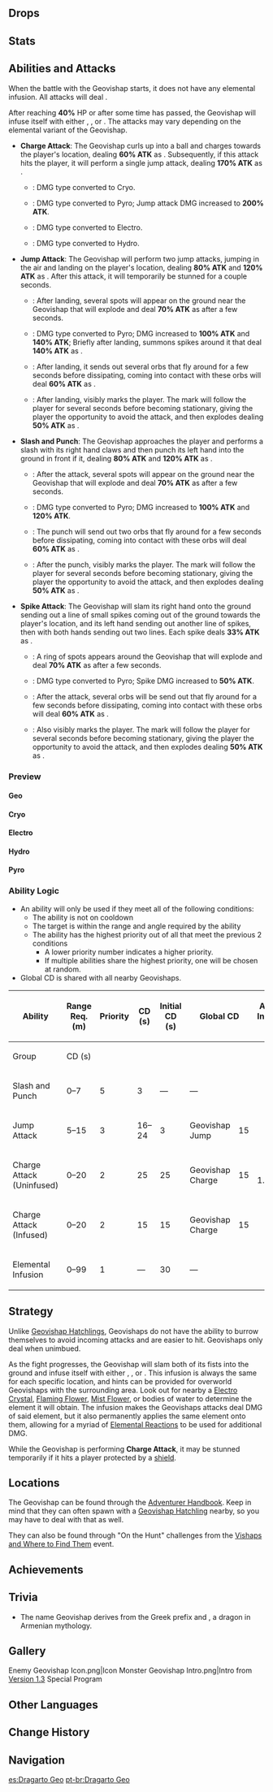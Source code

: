 {{Enemy Infobox
|image    = Enemy Geovishap.png
|element  = Geo
|element2 = Cryo
|element3 = Pyro
|element4 = Electro
|element5 = Hydro
|type     = Elite Enemies
|family   = Mystical Beasts
|group    = Vishaps
|location = [[Minlin]], [[Liyue]]
|ability1 = Elemental Conversion
}}
{{Description|A mature Geovishap. It is said that after many years have passed, Geovishap Hatchlings will shed the armor that originally protected them and become Geovishaps. However these two and the older, greater [[Primo Geovishap]]s have spent many years hibernating under the mountains and have only emerged and become active in recent times. As such, none can personally attest to have witnessed or recorded such a thing in person.|[[Adventurer Handbook]]}}
{{Enemy Intro}}

==Drops==
{{Drops|Vishaps}}

==Stats==
{{Enemy Stats
|phys_res = 30%
|geo_res  = 50%

|hp_ratio  = 8
|hp_type   = 1
|atk_ratio = 3
|note      = The Geovishap gains '''20<nowiki>%</nowiki>''' RES to the absorbed element.
}}

==Abilities and Attacks==
When the battle with the Geovishap starts, it does not have any elemental infusion. All attacks will deal {{Color|Geo DMG}}.

After reaching '''40%''' HP or after some time has passed, the Geovishap will infuse itself with either {{Cryo}}, {{Electro}}, {{Hydro}} or {{Pyro}}. The attacks may vary depending on the elemental variant of the Geovishap.

* '''Charge Attack''': The Geovishap curls up into a ball and charges towards the player's location, dealing '''60% ATK''' as {{Color|Geo DMG}}. Subsequently, if this attack hits the player, it will perform a single jump attack, dealing '''170% ATK''' as {{Color|AoE Geo DMG}}.
** {{Cryo}}: DMG type converted to Cryo.
** {{Pyro}}: DMG type converted to Pyro; Jump attack DMG increased to '''200% ATK'''.
** {{Electro}}: DMG type converted to Electro.
** {{Hydro}}: DMG type converted to Hydro.

* '''Jump Attack''': The Geovishap will perform two jump attacks, jumping in the air and landing on the player's location, dealing '''80% ATK''' and '''120% ATK''' as {{Color|AoE Geo DMG}}. After this attack, it will temporarily be stunned for a couple seconds.
** {{Cryo}}: After landing, several spots will appear on the ground near the Geovishap that will explode and deal '''70% ATK''' as {{Color|AoE Cryo DMG}} after a few seconds.
** {{Pyro}}: DMG type converted to Pyro; DMG increased to '''100% ATK''' and '''140% ATK'''; Briefly after landing, summons spikes around it that deal '''140% ATK''' as {{Color|AoE Pyro DMG}}.
** {{Electro}}: After landing, it sends out several {{Electro}} orbs that fly around for a few seconds before dissipating, coming into contact with these orbs will deal '''60% ATK''' as {{Color|Electro DMG}}.
** {{Hydro}}: After landing, visibly marks the player. The mark will follow the player for several seconds before becoming stationary, giving the player the opportunity to avoid the attack, and then explodes dealing '''50% ATK''' as {{Color|AoE Hydro DMG}}.

* '''Slash and Punch''': The Geovishap approaches the player and performs a slash with its right hand claws and then punch its left hand into the ground in front if it, dealing '''80% ATK''' and '''120% ATK''' as {{Color|Geo DMG}}.
** {{Cryo}}: After the attack, several spots will appear on the ground near the Geovishap that will explode and deal '''70% ATK''' as {{Color|AoE Cryo DMG}} after a few seconds.
** {{Pyro}}: DMG type converted to Pyro; DMG increased to '''100% ATK''' and '''120% ATK'''.
** {{Electro}}: The punch will send out two {{Electro}} orbs that fly around for a few seconds before dissipating, coming into contact with these orbs will deal '''60% ATK''' as {{Color|Electro DMG}}.
** {{Hydro}}: After the punch, visibly marks the player. The mark will follow the player for several seconds before becoming stationary, giving the player the opportunity to avoid the attack, and then explodes dealing '''50% ATK''' as {{Color|AoE Hydro DMG}}.

* '''Spike Attack''': The Geovishap will slam its right hand onto the ground sending out a line of small spikes coming out of the ground towards the player's location, and its left hand sending out another line of spikes, then with both hands sending out two lines. Each spike deals '''33% ATK''' as {{Color|AoE Geo DMG}}.
** {{Cryo}}: A ring of spots appears around the Geovishap that will explode and deal '''70% ATK''' as {{Color|AoE Cryo DMG}} after a few seconds.
** {{Pyro}}: DMG type converted to Pyro; Spike DMG increased to '''50% ATK'''.
** {{Electro}}: After the attack, several {{Electro}} orbs will be send out that fly around for a few seconds before dissipating, coming into contact with these orbs will deal '''60% ATK''' as {{Color|Electro DMG}}.
** {{Hydro}}: Also visibly marks the player. The mark will follow the player for several seconds before becoming stationary, giving the player the opportunity to avoid the attack, and then explodes dealing '''50% ATK''' as {{Color|AoE Hydro DMG}}.

===Preview===
{{Preview
|size=185px
|file1=Geovishap Stunned
|caption1=Stunned
}}

====Geo====
{{Preview
|size=185px
|file1=Geovishap Charge Attack Geo
|caption1=Charge Attack

|file2=Geovishap Jump Attack Geo
|caption2=Jump Attack

|file3=Geovishap Slash Geo
|caption3=Slash

|file4=Geovishap Punch Geo
|caption4=Punch

|file5=Geovishap Spike Attack Geo
|caption5=Spike Attack
}}

====Cryo====
{{Preview
|size=185px
|file1=Geovishap Infusion Cryo
|caption1=Infusion

|file2=Geovishap Charge Attack Cryo
|caption2=Charge Attack

|file3=Geovishap Jump Attack Cryo
|caption3=Jump Attack

|file4=Geovishap Slash and Punch Cryo
|caption4=Slash and Punch

|file5=Geovishap Spike Attack Cryo
|caption5=Spike Attack
}}

====Electro====
{{Preview
|size=185px
|file1=Geovishap Infusion Electro
|caption1=Infusion

|file2=Geovishap Charge Attack Electro
|caption2=Charge Attack

|file3=Geovishap Jump Attack Electro
|caption3=Jump Attack

|file4=Geovishap Slash and Punch Electro
|caption4=Slash and Punch

|file5=Geovishap Spike Attack Electro
|caption5=Spike Attack
}}

====Hydro====
{{Preview
|size=185px
|file1=Geovishap Infusion Hydro
|caption1=Infusion

|file2=Geovishap Charge Attack Hydro
|caption2=Charge Attack

|file3=Geovishap Jump Attack Hydro
|caption3=Jump Attack

|file4=Geovishap Slash and Punch Hydro
|caption4=Slash and Punch

|file5=Geovishap Spike Attack Hydro
|caption5=Spike Attack
}}

====Pyro====
{{Preview
|size=185px
|file1=Geovishap Infusion Pyro
|caption1=Infusion

|file2=Geovishap Charge Attack Pyro
|caption2=Charge Attack

|file3=Geovishap Jump Attack Pyro
|caption3=Jump Attack

|file4=Geovishap Slash and Punch Pyro
|caption4=Slash and Punch

|file5=Geovishap Spike Attack Pyro
|caption5=Spike Attack
}}

===Ability Logic===
{{See also|Cooldown#Enemy Cooldowns}}
* An ability will only be used if they meet all of the following conditions:
** The ability is not on cooldown
** The target is within the range and angle required by the ability
** The ability has the highest priority out of all that meet the previous 2 conditions
*** A lower priority number indicates a higher priority.
*** If multiple abilities share the highest priority, one will be chosen at random.
* Global CD is shared with all nearby Geovishaps.

{| class="wikitable"
! rowspan="2" | Ability !! rowspan="2" | Range Req. (m) !! rowspan="2" | Priority !! rowspan="2" style="width:80px" | CD (s) !! rowspan="2" | Initial CD (s) !! colspan="2" | Global CD !! rowspan="2" | Action Interval (s) !! rowspan="2" | Triggers Act. Int.!! rowspan="2" | Ignores Act. Int.
|-
! Group !! CD (s)
|-
| Slash and Punch || 0–7 || 5 || 3 || &mdash; || colspan="2" | &mdash; || rowspan="5" | 1.5 || {{check|yes}} || {{check|no}}
|-
| Jump Attack || 5–15 || 3 || 16–24 || 3 || Geovishap Jump || 15 || {{check|yes}} || {{check|no}}
|-
| Charge Attack (Uninfused) || 0–20 || 2 || 25 || 25 || Geovishap Charge || 15 || {{check|no}} || {{check|yes}}
|-
| Charge Attack (Infused) || 0–20 || 2 || 15 || 15 || Geovishap Charge || 15 || {{check|yes}} || {{check|no}}
|-
| Elemental Infusion || 0–99 || 1 || &mdash; || 30 || colspan="2" | &mdash; || {{check|no}} || {{check|yes}}
|}

==Strategy==
Unlike [[Geovishap Hatchling]]s, Geovishaps do not have the ability to burrow themselves to avoid incoming attacks and are easier to hit. Geovishaps only deal {{Color|Geo DMG}} when unimbued.

As the fight progresses, the Geovishap will slam both of its fists into the ground and infuse itself with either {{Cryo}}, {{Electro}}, {{Hydro}} or {{Pyro}}. This infusion is always the same for each specific location, and hints can be provided for overworld Geovishaps with the surrounding area. Look out for nearby a [[Electro Crystal]], [[Flaming Flower Stamen|Flaming Flower]], [[Mist Flower Corolla|Mist Flower]], or bodies of water to determine the element it will obtain. The infusion makes the Geovishaps attacks deal DMG of said element, but it also permanently applies the same element onto them, allowing for a myriad of [[Elemental Reactions]] to be used for additional DMG.

While the Geovishap is performing '''Charge Attack''', it may be stunned temporarily if it hits a player protected by a [[Shields|shield]].

==Locations==
The Geovishap can be found through the [[Adventurer Handbook]]. Keep in mind that they can often spawn with a [[Geovishap Hatchling]] nearby, so you may have to deal with that as well.

They can also be found through "On the Hunt" challenges from the [[Vishaps and Where to Find Them]] event.

==Achievements==
{{Achievement Topic Table|topic=Geovishap}}

==Trivia==
* The name Geovishap derives from the Greek prefix {{wt|γῆ|geo-|Ancient_Greek}} and {{Lang|{{w|vishap}}|hy=վիշապ|hy_rm=vishap}}, a dragon in Armenian mythology.

==Gallery==
<gallery hideaddbutton="true" captionalign="center">
Enemy Geovishap Icon.png|Icon
Monster Geovishap Intro.png|Intro from [[Version 1.3]] Special Program
</gallery>

==Other Languages==
{{Other Languages
|en      = Geovishap
|zhs     = 岩龙蜥
|zhs_rm  = Yán Lóngxī
|zht     = 岩龍蜥
|zht_rm  = Yán Lóngxī
|zh_tl   = Rock Dragon-Lizard
|ja      = ヴィシャップ・{{Rubi|岩|いわ}}
|ja_rm   = Vishappu - Iwa
|ja_tl   = Vishap - Geo
|ko      = 바위 {{tt|용|龍}} 도마뱀
|ko_rm   = Bawi Yong Domabaem
|ko_tl   = Rock Dragon-Lizard
|es      = Dragarto Geo
|es_tl   = Geo Dragard
|es_note = ''Dragarto'' is a portmanteau of {{Lang|mini=1|es=''dragón''|es_tl=dragon}} and {{Lang|mini=1|es=''lagarto''|es_tl=lizard.}}
|fr      = Géosaure
|fr_tl   = Geosaurus
|ru      = Геовишап
|th      = Geovishap
|vi      = Rồng Đất {{tt|Nham|岩}}
|vi_tl   = Geo Ground Dragon
|de      = Geo-Drachenechse
|de_tl   = Geo Dragon-Lizard
|id      = Geovishap
|pt      = Dragarto Geo
|pt_tl   = Geo Dragard
|pt_note = ''Dragarto'' is a portmanteau of {{Lang|mini=1|pt=''dragão''|pt_tl=dragon}} and {{Lang|mini=1|pt=''lagarto''|pt_tl=lizard.}}
}}

==Change History==
{{Change History|1.3}}

==Navigation==
{{Enemy Navbox|type=Elite}}

[[es:Dragarto Geo]]
[[pt-br:Dragarto Geo]]